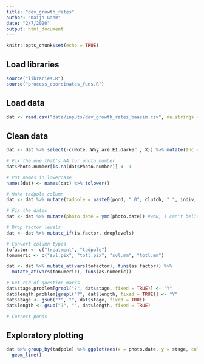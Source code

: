 ```yaml
---
title: "dev_growth_rates"
author: "Kaija Gahm"
date: "2/7/2020"
output: html_document
---
```


```r
knitr::opts_chunk$set(echo = TRUE)
```

## Load libraries
```r
source("libraries.R")
source("process_coordinates_funs.R")
```


## Load data
```r
dat <- read.csv("data/inputs/dev_growth_rates_baasim.csv", na.strings = c("", " ", "-"))
```

## Clean data
```r
dat <- dat %>% select(-c(Note..Why.are.EI.darker., X)) %>% mutate(Inc = capwords(tolower(as.character(Inc)))) %>% rename(treatment = Inc)

# Fix the one that's NA for photo number
dat$Photo.number[is.na(dat$Photo.number)] <- 1

# Put names in lowercase
names(dat) <- names(dat) %>% tolower()

# Make tadpole column
dat <- dat %>% mutate(tadpole = paste0(pond, "_0", clutch, "_", indiv, "_", treatment))

# Fix the dates
dat <- dat %>% mutate(photo.date = ymd(photo.date)) #wow, I can't believe this just...works!

# Drop factor levels
dat <- dat %>% mutate_if(is.factor, droplevels)

# Convert column types
tofactor <- c("treatment", "tadpole")
tonumeric <- c("svl.pix", "totl.pix", "svl.mm", "totl.mm")

dat <- dat %>% mutate_at(vars(tofactor), funs(as.factor)) %>%
  mutate_at(vars(tonumeric), funs(as.numeric))

# Get rid of question marks
dat$stage.problem[grepl("?", dat$stage, fixed = TRUE)] <- "Y"
dat$length.problem[grepl("?", dat$length, fixed = TRUE)] <- "Y"
dat$stage <- gsub("?", "", dat$stage, fixed = TRUE)
dat$length <- gsub("?", "", dat$length, fixed = TRUE)

# Correct ponds


```

## Exploratory plotting
```r
dat %>% group_by(tadpole) %>% ggplot(aes(x = photo.date, y = stage, col = pond)) +
  geom_line()
```

